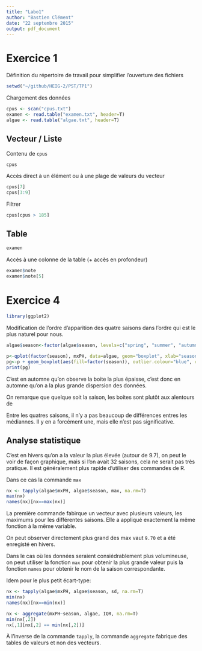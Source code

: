 ```yaml
---
title: "Labo1"
author: "Bastien Clément"
date: "22 septembre 2015"
output: pdf_document
---
```


Exercice 1
==========

Définition du répertoire de travail pour simplifier l'ouverture des fichiers

```r
setwd("~/github/HEIG-2/PST/TP1")
```

Chargement des données

```r
cpus <- scan("cpus.txt")
examen <- read.table("examen.txt", header=T)
algae <- read.table("algae.txt", header=T)
```

Vecteur / Liste
---------------

Contenu de `cpus`

```r
cpus
```

Accès direct à un élément ou à une plage de valeurs du vecteur

```r
cpus[7]
cpus[3:9]
```

Filtrer

```r
cpus[cpus > 185]
```

Table
-----

```r
examen
```

Accès à une colonne de la table (+ accès en profondeur)

```r
examen$note
examen$note[5]
```

Exercice 4
==========

```r
library(ggplot2)
```

Modification de l'ordre d'apparition des quatre saisons dans l'ordre qui est le plus naturel pour nous.
```r
algae$season<-factor(algae$season, levels=c("spring", "summer", "autumn", "winter"))
```

```r
p<-qplot(factor(season), mxPH, data=algae, geom="boxplot", xlab="season")
pg<-p + geom_boxplot(aes(fill=factor(season)), outlier.colour="blue", outlier.size=3)
print(pg)
```

C'est en automne qu'on observe la boite la plus épaisse, c'est donc en automne qu'on a la plus grande dispersion des données.

On remarque que quelque soit la saison, les boites sont plutôt aux alentours de

Entre les quatres saisons, il n'y a pas beaucoup de différences entres les médiannes. Il y en a forcément une, mais elle n'est pas significative.

Analyse statistique
-----------

C'est en hivers qu'on a la valeur la plus élevée (autour de 9.7), on peut le voir de façon graphique, mais si l'on avait 32 saisons, cela ne serait pas très pratique. Il est généralement plus rapide d'utiliser des commandes de R.

Dans ce cas la commande `max`

```r
nx <- tapply(algae$mxPH, algae$season, max, na.rm=T)
max(nx)
names(nx)[nx==max(nx)]
```

La première commande fabirque un vecteur avec plusieurs valeurs, les maximums pour les différentes saisons.
Elle a appliqué exactement la même fonction à la même variable.

On peut observer directement plus grand des max vaut `9.70` et a été enregisté en hivers.

Dans le cas où les données seraient consiédrablement plus volumineuse, on peut utiliser la fonction `max` pour obtenir la plus grande valeur puis la fonction `names` pour obtenir le nom de la saison correspondante.

Idem pour le plus petit écart-type:

```r
nx <- tapply(algae$mxPH, algae$season, sd, na.rm=T)
min(nx)
names(nx)[nx==min(nx)]
```


```r
nx <- aggregate(mxPH~season, algae, IQR, na.rm=T)
min(nx[,2])
nx[,1][nx[,2] == min(nx[,2])]
```

À l'inverse de la commande `tapply`, la commande `aggregate` fabrique des tables de valeurs et non des vecteurs.
